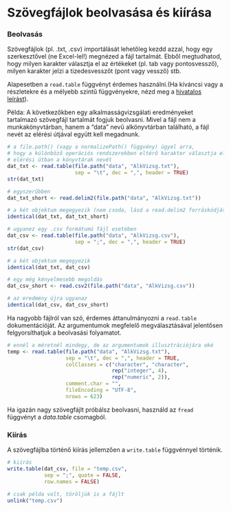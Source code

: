 # Szövegfájlok beolvasása és kiírása

### Beolvasás
Szövegfájlok (pl. .txt, .csv) importálását lehetőleg kezdd azzal, hogy 
egy szerkesztővel (ne Excel-lel!) megnézed a fájl tartalmát. Ebből megtudhatod,
hogy milyen karakter választja el az értékeket (pl. tab vagy pontosvessző),
milyen karakter jelzi a tizedesvesszőt (pont vagy vessző) stb.

Alapesetben a `read.table` függvényt érdemes használni.(Ha kíváncsi vagy a 
részletekre és a mélyebb szintű függvényekre, nézd meg a [hivatalos leírást](http://cran.rapporter.net/doc/manuals/r-release/R-data.html)).

Példa:
A következőkben egy alkalmasságvizsgálati eredményeket tartalmazó szövegfájl 
tartalmát fogjuk beolvasni. Mivel a fájl nem a munkakönyvtárban, hanem a "data" nevű alkönyvtárban található, a fájl nevét az elérési útjával együtt kell megadnunk. 
```r
# a file.path() (vagy a normalizePath() függvény) ügyel arra,
# hogy a különböző operációs rendszerekben eltérő karakter választja el az 
# elérési útban a könyvtárak nevét
dat_txt <- read.table(file.path("data", "AlkVizsg.txt"), 
                      sep = "\t", dec = ",", header = TRUE)
str(dat_txt)

# egyszerűbben
dat_txt_short <- read.delim2(file.path("data", "AlkVizsg.txt"))

# a két objektum megegyezik (nem csoda, lásd a read.delim2 forráskódját)
identical(dat_txt, dat_txt_short)

# ugyanez egy .csv formátumú fájl esetében
dat_csv <- read.table(file.path("data", "AlkVizsg.csv"), 
                      sep = ";", dec = ",", header = TRUE)
str(dat_csv)

# a két objektum megegyezik
identical(dat_txt, dat_csv)

# egy még kényelmesebb megoldás
dat_csv_short <- read.csv2(file.path("data", "AlkVizsg.csv"))

# az eredmény újra ugyanaz
identical(dat_csv, dat_csv_short)
```

Ha nagyobb fájlról van szó, érdemes áttanulmányozni a `read.table`
dokumentációját. Az argumentumok megfelelő megválasztásával jelentősen
felgyorsíthatjuk a beolvasási folyamatot.
```r
# ennél a méretnél mindegy, de az argumentumok illusztrációjára oké
temp <- read.table(file.path("data", "AlkVizsg.txt"),
                   sep = "\t", dec = ",", header = TRUE,
                   colClasses = c("character", "character",
                                  rep("integer", 4),
                                  rep("numeric", 2)),
                   comment.char = "",
                   fileEncoding = "UTF-8",
                   nrows = 623)
```

Ha igazán nagy szövegfájlt próbálsz beolvasni, használd az `fread` függvényt
a *data.table* csomagból.

### Kiírás

A szövegfájlba történő kiírás jellemzően a `write.table` függvénnyel történik.
```r
# kiírás
write.table(dat_csv, file = "temp.csv", 
            sep = ";", quote = FALSE, 
            row.names = FALSE)

# csak példa volt, töröljük is a fájlt
unlink("temp.csv")
```

